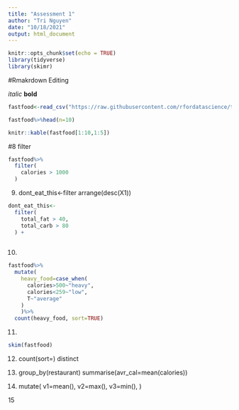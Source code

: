 ```yaml
---
title: "Assessment 1"
author: "Tri Nguyen"
date: "10/18/2021"
output: html_document
---
```


```r
knitr::opts_chunk$set(echo = TRUE)
library(tidyverse)
library(skimr)
```

#Rmakrdown Editing 

*italic*
**bold**

```r
fastfood<-read_csv("https://raw.githubusercontent.com/rfordatascience/tidytuesday/master/data/2018/2018-09-04/fastfood_calories.csv")

fastfood%>%head(n=10)

knitr::kable(fastfood[1:10,1:5])

```

#8 filter
```r
fastfood%>%
  filter(
    calories > 1000  
  )
```

9. dont_eat_this<-filter
arrange(desc(X1))

```r
dont_eat_this<-
  filter(
    total_fat > 40,
    total_carb > 80
  ) +
  
```

10.

```r
fastfood%>%
  mutate(
    heavy_food=case_when(
      calories>500~"heavy",
      calories<259~"low",
      T~"average"
    )
    )%>%
  count(heavy_food, sort=TRUE)
```

11.
```r
skim(fastfood)
```

12.
count(sort=)
distinct

13. 
group_by(restaurant)
summarise(avr_cal=mean(calories))

14. 
mutate(
v1=mean(),
v2=max(),
v3=min(),
)

15

